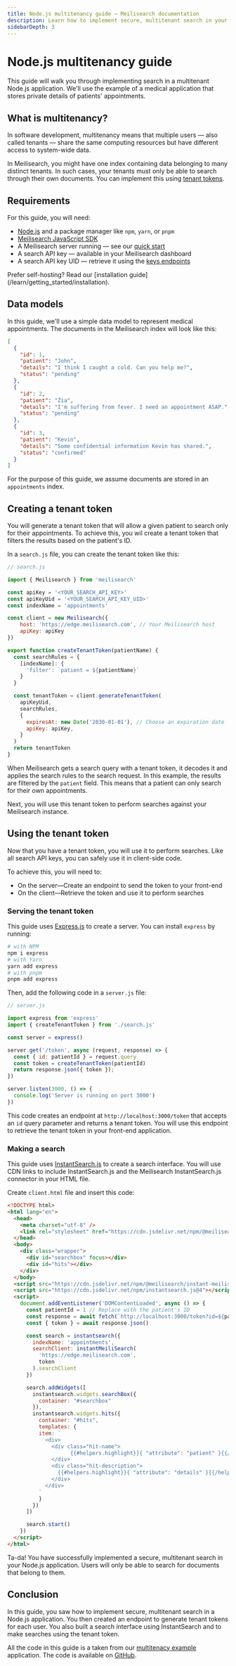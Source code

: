 ```yaml
---
title: Node.js multitenancy guide — Meilisearch documentation
description: Learn how to implement secure, multitenant search in your Node.js applications.
sidebarDepth: 3
---
```


# Node.js multitenancy guide

This guide will walk you through implementing search in a multitenant Node.js application. We'll use the example of a medical application that stores private details of patients' appointments.

## What is multitenancy?

In software development, multitenancy means that multiple users — also called tenants — share the same computing resources but have different access to system-wide data.

In Meilisearch, you might have one index containing data belonging to many distinct tenants. In such cases, your tenants must only be able to search through their own documents. You can implement this using [tenant tokens](/learn/security/tenant_tokens).

## Requirements

For this guide, you will need:
- [Node.js](https://nodejs.org/en) and a package manager like `npm`, `yarn`, or `pnpm`
- [Meilisearch JavaScript SDK](/learn/what_is_meilisearch/sdks)
- A Meilisearch server running — see our [quick start](/learn/getting_started/cloud_quick_start)
- A search API key — available in your Meilisearch dashboard
- A search API key UID — retrieve it using the [keys endpoints](/reference/api/keys)

<Capsule intent="tip">
Prefer self-hosting? Read our [installation guide](/learn/getting_started/installation).
</Capsule>

## Data models

In this guide, we'll use a simple data model to represent medical appointments. The documents in the Meilisearch index will look like this:

```json
[
  {
    "id": 1,
    "patient": "John",
    "details": "I think I caught a cold. Can you help me?",
    "status": "pending"
  },
  {
    "id": 2,
    "patient": "Zia",
    "details": "I'm suffering from fever. I need an appointment ASAP.",
    "status": "pending"
  },
  {
    "id": 3,
    "patient": "Kevin",
    "details": "Some confidential information Kevin has shared.",
    "status": "confirmed"
  }
]
```

For the purpose of this guide, we assume documents are stored in an `appointments` index.

## Creating a tenant token

You will generate a tenant token that will allow a given patient to search only for their appointments. To achieve this, you wil create a tenant token that filters the results based on the patient's ID.

In a `search.js` file, you can create the tenant token like this:

```js
// search.js

import { Meilisearch } from 'meilisearch'

const apiKey = '<YOUR_SEARCH_API_KEY>'
const apiKeyUid = '<YOUR_SEARCH_API_KEY_UID>'
const indexName = 'appointments'

const client = new Meilisearch({
	host: 'https://edge.meilisearch.com', // Your Meilisearch host
	apiKey: apiKey
})

export function createTenantToken(patientName) {
  const searchRules = {
    [indexName]: {
      'filter': `patient = ${patientName}`
    }
  }

  const tenantToken = client.generateTenantToken(
    apiKeyUid,
    searchRules,
    {
      expiresAt: new Date('2030-01-01'), // Choose an expiration date
      apiKey: apiKey,
    }
  )
  return tenantToken
}
```

When Meilisearch gets a search query with a tenant token, it decodes it and applies the search rules to the search request. In this example, the results are filtered by the `patient` field. This means that a patient can only search for their own appointments.

Next, you will use this tenant token to perform searches against your Meilisearch instance.

## Using the tenant token

Now that you have a tenant token, you will use it to perform searches. Like all search API keys, you can safely use it in client-side code.

To achieve this, you will need to:
- On the server—Create an endpoint to send the token to your front-end
- On the client—Retrieve the token and use it to perform searches

### Serving the tenant token

This guide uses [Express.js](https://expressjs.com/en/starter/installing.html) to create a server. You can install `express` by running:

```sh
# with NPM
npm i express
# with Yarn
yarn add express
# with pnpm
pnpm add express
```

Then, add the following code in a `server.js` file:

```js
// server.js

import express from 'express'
import { createTenantToken } from './search.js'

const server = express()

server.get('/token', async (request, response) => {
  const { id: patientId } = request.query
  const token = createTenantToken(patientId)
  return response.json({ token });
})

server.listen(3000, () => {
  console.log('Server is running on port 3000')
})
```

This code creates an endpoint at `http://localhost:3000/token` that accepts an `id` query parameter and returns a tenant token. You will use this endpoint to retrieve the tenant token in your front-end application.

### Making a search

This guide uses [InstantSearch.js](/learn/front_end/front_end_integration) to create a search interface. You will use CDN links to include InstantSearch.js and the Meilisearch InstantSearch.js connector in your HTML file.

Create `client.html` file and insert this code:

```html
<!DOCTYPE html>
<html lang="en">
  <head>
    <meta charset="utf-8" />
    <link rel="stylesheet" href="https://cdn.jsdelivr.net/npm/@meilisearch/instant-meilisearch/templates/basic_search.css" />
  </head>
  <body>
    <div class="wrapper">
      <div id="searchbox" focus></div>
      <div id="hits"></div>
    </div>
  </body>
  <script src="https://cdn.jsdelivr.net/npm/@meilisearch/instant-meilisearch/dist/instant-meilisearch.umd.min.js"></script>
  <script src="https://cdn.jsdelivr.net/npm/instantsearch.js@4"></script>
  <script>
    document.addEventListener('DOMContentLoaded', async () => {
      const patientId = 1 // Replace with the patient's ID
      const response = await fetch(`http://localhost:3000/token?id=${patientId}`)
      const { token } = await response.json()

      const search = instantsearch({
        indexName: 'appointments',
        searchClient: instantMeiliSearch(
          'https://edge.meilisearch.com',
          token
        ).searchClient
      })

      search.addWidgets([
        instantsearch.widgets.searchBox({
          container: "#searchbox"
        }),
        instantsearch.widgets.hits({
          container: "#hits",
          templates: {
          item: `
            <div>
              <div class="hit-name">
                    {{#helpers.highlight}}{ "attribute": "patient" }{{/helpers.highlight}}
              </div>
              <div class="hit-description">
                {{#helpers.highlight}}{ "attribute": "details" }{{/helpers.highlight}}
              </div>
            </div>
          `
          }
        })
      ])

      search.start()
    })
  </script>
</html>
```

Ta-da! You have successfully implemented a secure, multitenant search in your Node.js application. Users will only be able to search for documents that belong to them.

## Conclusion

In this guide, you saw how to implement secure, multitenant search in a Node.js application. You then created an endpoint to generate tenant tokens for each user. You also built a search interface using InstantSearch and to make searches using the tenant token.

All the code in this guide is a taken from our [multitenacy example](https://tenant-token.meilisearch.com/?utm_campaign=oss&utm_source=docs&utm_medium=node-multitenancy) application. The code is available on [GitHub](https://github.com/meilisearch/tutorials/tree/main/src/tenant-token-tutorial).
